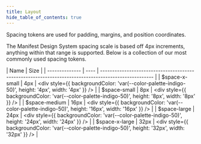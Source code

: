 ```yaml
---
title: Layout
hide_table_of_contents: true
---
```


Spacing tokens are used for padding, margins, and position coordinates.

The Manifest Design System spacing scale is based off 4px increments, anything within that range is
supported. Below is a collection of our most commonly used spacing tokens.

| Name           | Size |
| -------------- | ---- | ---------------------------------------------------------------------------------------------------- |
| $space-x-small | 4px  | <div style={{ backgroundColor: 'var(--color-palette-indigo-50)', height: '4px', width: '4px' }} />   |
| $space-small   | 8px  | <div style={{ backgroundColor: 'var(--color-palette-indigo-50)', height: '8px', width: '8px' }} />   |
| $space-medium  | 16px | <div style={{ backgroundColor: 'var(--color-palette-indigo-50)', height: '16px', width: '16px' }} /> |
| $space-large   | 24px | <div style={{ backgroundColor: 'var(--color-palette-indigo-50)', height: '24px', width: '24px' }} /> |
| $space-x-large | 32px | <div style={{ backgroundColor: 'var(--color-palette-indigo-50)', height: '32px', width: '32px' }} /> |
